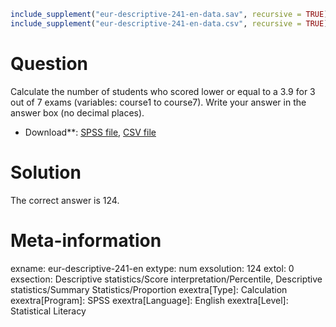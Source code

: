 ```r
include_supplement("eur-descriptive-241-en-data.sav", recursive = TRUE)
include_supplement("eur-descriptive-241-en-data.csv", recursive = TRUE)
```

Question
========
Calculate the number of students who scored lower or equal to a 3.9 for 3 out of 7 exams (variables: course1 to course7). Write your answer in the answer box (no decimal places).

* Download**: [SPSS file](eur-descriptive-241-en-data.sav), [CSV file](eur-descriptive-241-en-data.csv)


Solution
========
The correct answer is 124.

Meta-information
================
exname: eur-descriptive-241-en
extype: num
exsolution: 124
extol: 0
exsection: Descriptive statistics/Score interpretation/Percentile, Descriptive statistics/Summary Statistics/Proportion
exextra[Type]: Calculation
exextra[Program]: SPSS
exextra[Language]: English
exextra[Level]: Statistical Literacy
